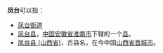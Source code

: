 '''凤台'''可以指：
* [[凤台街道|凤台街道]]
* [[凤台县|凤台县]]，[[中国|中国]][[安徽省|安徽省]][[淮南市|淮南市]]下辖的一个[[县|县]]。
* [[凤台县_(山西省)|凤台县 (山西省)]]，古县名，在今中国[[山西省|山西省]][[晋城市|晋城市]]。

{{disambig|F|Cat=二字地名消歧义}}